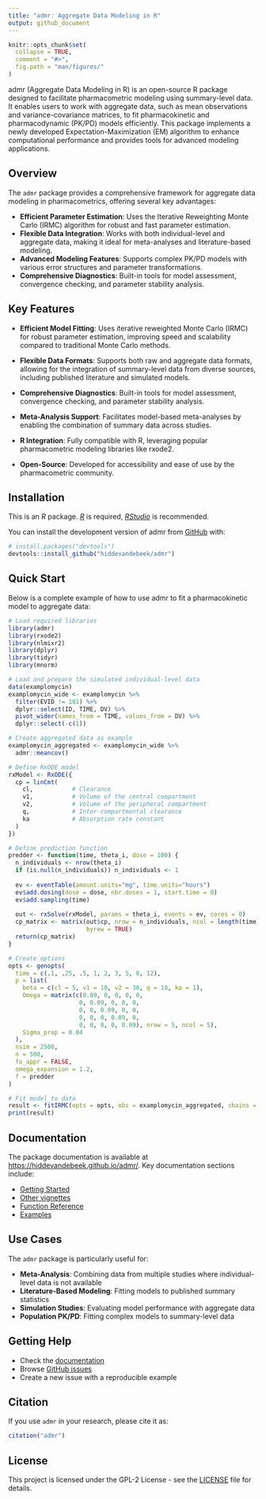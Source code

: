 ```yaml
---
title: "admr: Aggregate Data Modeling in R"
output: github_document
---
```


<!-- README.md is generated from README.Rmd. Please edit that file -->

```r
knitr::opts_chunk$set(
  collapse = TRUE,
  comment = "#>",
  fig.path = "man/figures/"
)
```

<!-- badges: start -->
<!-- badges: end -->

admr (Aggregate Data Modeling in R) is an open-source R package designed to facilitate pharmacometric modeling using summary-level data. It enables users to work with aggregate data, such as mean observations and variance-covariance matrices, to fit pharmacokinetic and pharmacodynamic (PK/PD) models efficiently. This package implements a newly developed Expectation-Maximization (EM) algorithm to enhance computational performance and provides tools for advanced modeling applications.

## Overview

The `admr` package provides a comprehensive framework for aggregate data modeling in pharmacometrics, offering several key advantages:

- **Efficient Parameter Estimation**: Uses the Iterative Reweighting Monte Carlo (IRMC) algorithm for robust and fast parameter estimation.
- **Flexible Data Integration**: Works with both individual-level and aggregate data, making it ideal for meta-analyses and literature-based modeling.
- **Advanced Modeling Features**: Supports complex PK/PD models with various error structures and parameter transformations.
- **Comprehensive Diagnostics**: Built-in tools for model assessment, convergence checking, and parameter stability analysis.

## Key Features

- **Efficient Model Fitting**: Uses iterative reweighted Monte Carlo (IRMC) for robust parameter estimation, improving speed and scalability compared to traditional Monte Carlo methods.

- **Flexible Data Formats**: Supports both raw and aggregate data formats, allowing for the integration of summary-level data from diverse sources, including published literature and simulated models.

- **Comprehensive Diagnostics**: Built-in tools for model assessment, convergence checking, and parameter stability analysis.

- **Meta-Analysis Support**: Facilitates model-based meta-analyses by enabling the combination of summary data across studies.

- **R Integration**: Fully compatible with R, leveraging popular pharmacometric modeling libraries like rxode2.

- **Open-Source**: Developed for accessibility and ease of use by the pharmacometric community.

## Installation

This is an *R* package. [*R*](https://www.r-project.org/) is required, [*RStudio*](https://posit.co/downloads/) is recommended.

You can install the development version of admr from [GitHub](https://github.com/) with:

``` r
# install.packages("devtools")
devtools::install_github("hiddevandebeek/admr")
```

## Quick Start

Below is a complete example of how to use admr to fit a pharmacokinetic model to aggregate data:

```r
# Load required libraries
library(admr)
library(rxode2)
library(nlmixr2)
library(dplyr)
library(tidyr)
library(mnorm)

# Load and prepare the simulated individual-level data
data(examplomycin)
examplomycin_wide <- examplomycin %>%
  filter(EVID != 101) %>%
  dplyr::select(ID, TIME, DV) %>%
  pivot_wider(names_from = TIME, values_from = DV) %>%
  dplyr::select(-c(1))

# Create aggregated data as example
examplomycin_aggregated <- examplomycin_wide %>%
  admr::meancov()

# Define RxODE model
rxModel <- RxODE({
  cp = linCmt(
    cl,           # Clearance
    v1,           # Volume of the central compartment
    v2,           # Volume of the peripheral compartment
    q,            # Inter-compartmental clearance
    ka            # Absorption rate constant
  )
})

# Define prediction function
predder <- function(time, theta_i, dose = 100) {
  n_individuals <- nrow(theta_i)
  if (is.null(n_individuals)) n_individuals <- 1
  
  ev <- eventTable(amount.units="mg", time.units="hours")
  ev$add.dosing(dose = dose, nbr.doses = 1, start.time = 0)
  ev$add.sampling(time)
  
  out <- rxSolve(rxModel, params = theta_i, events = ev, cores = 0)
  cp_matrix <- matrix(out$cp, nrow = n_individuals, ncol = length(time),
                      byrow = TRUE)
  return(cp_matrix)
}

# Create options
opts <- genopts(
  time = c(.1, .25, .5, 1, 2, 3, 5, 8, 12),
  p = list(
    beta = c(cl = 5, v1 = 10, v2 = 30, q = 10, ka = 1),
    Omega = matrix(c(0.09, 0, 0, 0, 0,
                    0, 0.09, 0, 0, 0,
                    0, 0, 0.09, 0, 0,
                    0, 0, 0, 0.09, 0,
                    0, 0, 0, 0, 0.09), nrow = 5, ncol = 5),
    Sigma_prop = 0.04
  ),
  nsim = 2500,
  n = 500,
  fo_appr = FALSE,
  omega_expansion = 1.2,
  f = predder
)

# Fit model to data
result <- fitIRMC(opts = opts, obs = examplomycin_aggregated, chains = 2)
print(result)
```

## Documentation

The package documentation is available at [https://hiddevandebeek.github.io/admr/](https://hiddevandebeek.github.io/admr/). Key documentation sections include:

- [Getting Started](https://hiddevandebeek.github.io/admr/articles/getting_started.html)
- [Other vignettes](https://hiddevandebeek.github.io/admr/articles/)
- [Function Reference](https://hiddevandebeek.github.io/admr/reference/index.html)
- [Examples](https://hiddevandebeek.github.io/admr/articles/examples.html)

## Use Cases

The `admr` package is particularly useful for:

- **Meta-Analysis**: Combining data from multiple studies where individual-level data is not available
- **Literature-Based Modeling**: Fitting models to published summary statistics
- **Simulation Studies**: Evaluating model performance with aggregate data
- **Population PK/PD**: Fitting complex models to summary-level data

## Getting Help

- Check the [documentation](https://hiddevandebeek.github.io/admr/)
- Browse [GitHub issues](https://github.com/hiddevandebeek/admr/issues)
- Create a new issue with a reproducible example

## Citation

If you use `admr` in your research, please cite it as:

```r
citation("admr")
```

## License

This project is licensed under the GPL-2 License - see the [LICENSE](LICENSE) file for details.
